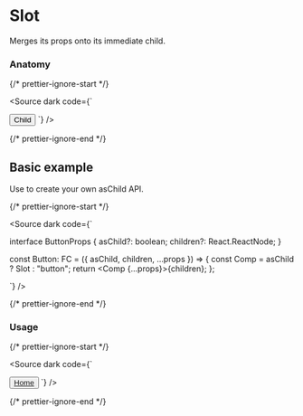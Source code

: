
<Meta title='Utils/Slot' />

# Slot

Merges its props onto its immediate child.

### Anatomy

{/* prettier-ignore-start */}

<Source
  dark
  code={`

<Slot>
  <Button>Child</Button>
</Slot>
`} />

{/* prettier-ignore-end */}

## Basic example

Use to create your own asChild API.

{/* prettier-ignore-start */}

<Source 
  dark 
  code={`

interface ButtonProps {
  asChild?: boolean;
  children?: React.ReactNode;
}

const Button: FC<ButtonProps> = ({ asChild, children, ...props }) => {
  const Comp = asChild ? Slot : "button";
  return <Comp {...props}>{children}</Comp>;
};

`} />

{/* prettier-ignore-end */}

### Usage

{/* prettier-ignore-start */}

<Source
  dark
  code={`

<Button asChild>
  <a href='/home'>Home</a>
</Button>
`} />

{/* prettier-ignore-end */}
